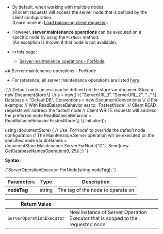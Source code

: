 
<Admonition type="note" title="">

* By default, when working with multiple nodes,  
  all client requests will access the server node that is defined by the client configuration.  
  (Learn more in: [Load balancing client requests](../../../client-api/configuration/load-balance/overview.mdx)).

* However, **server maintenance operations** can be executed on a specific node by using the `ForNode` method.  
  (An exception is thrown if that node is not available).

* In this page:
    * [Server-maintenance operations - ForNode](../../../client-api/operations/how-to/switch-operations-to-a-different-node.mdx#server-maintenance-operations---fornode)
</Admonition>
## Server maintenance operations - ForNode

* For reference, all server maintenance operations are listed [here](../../../client-api/operations/what-are-operations.mdx#server-maintenance-operations).

<TabItem value="for_node_1" label="for_node_1">
<CodeBlock language="csharp">
{`// Default node access can be defined on the store
var documentStore = new DocumentStore
\{
    Urls = new[] \{ "ServerURL_1", "ServerURL_2", "..." \},
    Database = "DefaultDB",
    Conventions = new DocumentConventions
    \{
        // For example:
        // With ReadBalanceBehavior set to: 'FastestNode':
        // Client READ requests will address the fastest node
        // Client WRITE requests will address the preferred node
        ReadBalanceBehavior = ReadBalanceBehavior.FastestNode
    \}
\}.Initialize();

using (documentStore)
\{
    // Use 'ForNode' to override the default node configuration
    // The Maintenance.Server operation will be executed on the specified node
    var dbNames = documentStore.Maintenance.Server.ForNode("C")
        .Send(new GetDatabaseNamesOperation(0, 25));
\}
`}
</CodeBlock>
</TabItem>

**Syntax**:

<TabItem value="syntax_1" label="syntax_1">
<CodeBlock language="csharp">
{`ServerOperationExecutor ForNode(string nodeTag);
`}
</CodeBlock>
</TabItem>

| Parameters | Type | Description |
| - | - | - |
| **nodeTag** | string | The tag of the node to operate on |

| Return Value | |
| - | - |
| `ServerOperationExecutor` | New instance of Server Operation Executor that is scoped to the requested node |




